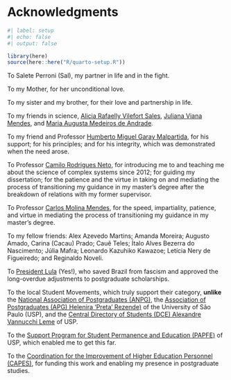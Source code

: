 # Acknowledgments {.unnumbered}

```r
#| label: setup
#| echo: false
#| output: false

library(here)
source(here::here("R/quarto-setup.R"))
```

To Salete Perroni (Sal), my partner in life and in the fight.

To my Mother, for her unconditional love.

To my sister and my brother, for their love and partnership in life.

To my friends in science, [Alicia Rafaelly Vilefort Sales](https://orcid.org/0000-0003-0004-4487), [Juliana Viana Mendes](https://orcid.org/0000-0002-8222-5240), and [Maria Augusta Medeiros de Andrade](https://orcid.org/0000-0002-9283-9967).

To my friend and Professor [Humberto Miguel Garay Malpartida](https://orcid.org/0000-0002-1164-2055), for his support; for his principles; and for his integrity, which was demonstrated when the need arose.

To Professor [Camilo Rodrigues Neto](https://orcid.org/0000-0001-6783-6695), for introducing me to and teaching me about the science of complex systems since 2012; for guiding my dissertation; for the patience and the virtue in taking on and mediating the process of transitioning my guidance in my master's degree after the breakdown of relations with my former supervisor.

To Professor [Carlos Molina Mendes](https://orcid.org/0000-0003-2916-4415), for the speed, impartiality, patience, and virtue in mediating the process of transitioning my guidance in my master's degree.

To my fellow friends: Alex Azevedo Martins; Amanda Moreira; Augusto Amado, Carina (Cacau) Prado; Cauê Teles; Ítalo Alves Bezerra do Nascimento; Júlia Mafra; Leonardo Kazuhiko Kawazoe; Letícia Nery de Figueiredo; and Reginaldo Noveli.

To [President Lula](https://lula.com.br/) (Yes!), who saved Brazil from fascism and approved the long-overdue adjustments to postgraduate scholarships.

To the local Student Movements, which truly support their category, __unlike__ the [National Association of Postgraduates (ANPG)](https://www.anpg.org.br/), the [Association of Postgraduates (APG) Helenira 'Preta' Rezende)](https://linktr.ee/apguspcapital) of the University of São Paulo (USP), and the [Central Directory of Students (DCE) Alexandre Vannucchi Leme](https://www.dceusp.org.br/) of USP.

To the [Support Program for Student Permanence and Education (PAPFE)](https://prip.usp.br/apoio-estudantil/) of USP, which enabled me to get this far.

To the [Coordination for the Improvement of Higher Education Personnel (CAPES)](https://www.gov.br/capes/), for funding this work and enabling my presence in postgraduate studies.
